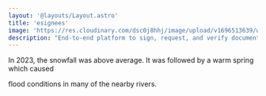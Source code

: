 ```yaml
---
layout: '@layouts/Layout.astro'
title: 'esignees'
image: 'https://res.cloudinary.com/dsc0j8hhj/image/upload/v1696513639/work-sample/esignees.png'
description: "End-to-end platform to sign, request, and verify document's signature with asymmetric encryption"
---
```


In 2023, the snowfall was above average.
It was followed by a warm spring which caused

flood conditions in many of the nearby rivers.
